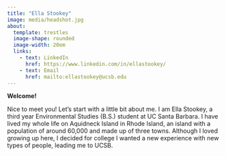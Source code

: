 ```yaml
---
title: "Ella Stookey"
image: media/headshot.jpg
about: 
  template: trestles
  image-shape: rounded
  image-width: 20em
  links: 
    - text: LinkedIn
      href: https://www.linkedin.com/in/ellastookey/
    - text: Email
      href: mailto:ellastookey@ucsb.edu
---
```


**Welcome!**

Nice to meet you! Let's start with a little bit about me. I am Ella Stookey, a third year Environmental Studies (B.S.) student at UC Santa Barbara. I have lived my whole life on Aquidneck Island in Rhode Island, an island with a population of around 60,000 and made up of three towns. Although I loved growing up here, I decided for college I wanted a new experience with new types of people, leading me to UCSB.

```r

```
